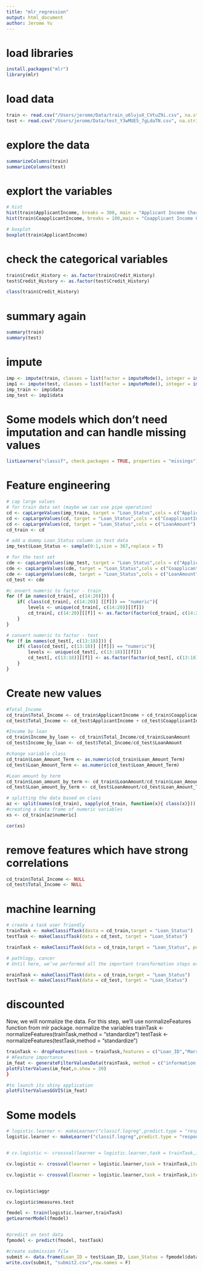 ```yaml
---
title: "mlr_regression"
output: html_document
author: Jerome Yu
---
```


# load libraries 
```r
install.packages("mlr")
library(mlr)
```

# load data
```r
train <- read.csv("/Users/jerome/Data/train_u6lujuX_CVtuZ9i.csv", na.strings = c(""," ",NA))
test <- read.csv("/Users/jerome/Data/test_Y3wMUE5_7gLdaTN.csv", na.strings = c(""," ",NA))
```


# explore the data
```r
summarizeColumns(train)
summarizeColumns(test)
```

# explort the variables
```r
# hist
hist(train$ApplicantIncome, breaks = 300, main = "Applicant Income Chart",xlab = "ApplicantIncome")
hist(train$CoapplicantIncome, breaks = 100,main = "Coapplicant Income Chart",xlab = "CoapplicantIncome")

# boxplot
boxplot(train$ApplicantIncome)
```

# check the categorical variables
```r
train$Credit_History <- as.factor(train$Credit_History)
test$Credit_History <- as.factor(test$Credit_History)

class(train$Credit_History)

```

# summary again 
```r
summary(train)
summary(test)
```

# impute
```r
imp <- impute(train, classes = list(factor = imputeMode(), integer = imputeMean()), dummy.classes = c("integer","factor"), dummy.type = "numeric")
imp1 <- impute(test, classes = list(factor = imputeMode(), integer = imputeMean()), dummy.classes = c("integer","factor"), dummy.type = "numeric")
imp_train <- imp$data
imp_test <- imp1$data

```

# Some models which don't need imputation and can handle missing values
```r
listLearners("classif", check.packages = TRUE, properties = "missings")[c("class","package")]

```

# Feature engineering
```r
# cap large values
# for train data set (maybe we can use pipe operation)
cd <- capLargeValues(imp_train, target = "Loan_Status",cols = c("ApplicantIncome"),threshold = 40000)
cd <- capLargeValues(cd, target = "Loan_Status",cols = c("CoapplicantIncome"),threshold = 21000)
cd <- capLargeValues(cd, target = "Loan_Status",cols = c("LoanAmount"),threshold = 520)
cd_train <- cd
```

```r

# add a dummy Loan_Status column in test data
imp_test$Loan_Status <- sample(0:1,size = 367,replace = T)

# for the test set
cde <- capLargeValues(imp_test, target = "Loan_Status",cols = c("ApplicantIncome"),threshold = 33000)
cde <- capLargeValues(cde, target = "Loan_Status",cols = c("CoapplicantIncome"),threshold = 16000)
cde <- capLargeValues(cde, target = "Loan_Status",cols = c("LoanAmount"),threshold = 470)
cd_test <- cde
```

```r
#c onvert numeric to factor - train
for (f in names(cd_train[, c(14:20)])) {
    if( class(cd_train[, c(14:20)] [[f]]) == "numeric"){
        levels <- unique(cd_train[, c(14:20)][[f]])
        cd_train[, c(14:20)][[f]] <- as.factor(factor(cd_train[, c(14:20)][[f]], levels = levels))
    }
}

# convert numeric to factor - test
for (f in names(cd_test[, c(13:18)])) {
    if( class(cd_test[, c(13:18)] [[f]]) == "numeric"){
        levels <- unique(cd_test[, c(13:18)][[f]])
        cd_test[, c(13:18)][[f]] <- as.factor(factor(cd_test[, c(13:18)][[f]], levels = levels))
    }
}


```

# Create new values
```r
#Total_Income
cd_train$Total_Income <- cd_train$ApplicantIncome + cd_train$CoapplicantIncome
cd_test$Total_Income <- cd_test$ApplicantIncome + cd_test$CoapplicantIncome

#Income by loan
cd_train$Income_by_loan <- cd_train$Total_Income/cd_train$LoanAmount
cd_test$Income_by_loan <- cd_test$Total_Income/cd_test$LoanAmount

#change variable class 
cd_train$Loan_Amount_Term <- as.numeric(cd_train$Loan_Amount_Term)
cd_test$Loan_Amount_Term <- as.numeric(cd_test$Loan_Amount_Term)

#Loan amount by term
cd_train$Loan_amount_by_term <- cd_train$LoanAmount/cd_train$Loan_Amount_Term
cd_test$Loan_amount_by_term <- cd_test$LoanAmount/cd_test$Loan_Amount_Term


```


```r
# splitting the data based on class
az <- split(names(cd_train), sapply(cd_train, function(x){ class(x)}))
#creating a data frame of numeric variables
xs <- cd_train[az$numeric]

cor(xs)
```

# remove features which have strong correlations
```r
cd_train$Total_Income <- NULL
cd_test$Total_Income <- NULL
```


# machine learning
```r
# create a task user friendly
trainTask <- makeClassifTask(dasta = cd_train,target = "Loan_Status")
testTask <- makeClassifTask(data = cd_test, target = "Loan_Status")
```


```r
trainTask <- makeClassifTask(data = cd_train,target = "Loan_Status", positive = "Y")
```


```r

# pathlogy, cancer 
# Until here, we’ve performed all the important transformation steps except normalizing the skewed variables. That will be done after we create the task.

erainTask <- makeClassifTask(data = cd_train,target = "Loan_Status")
testTask <- makeClassifTask(data = cd_test, target = "Loan_Status")

```
# discounted


Now, we will normalize the data. 
For this step, we’ll use normalizeFeatures function from mlr package.
normalize the variables
trainTask <- normalizeFeatures(trainTask,method = "standardize")
testTask <- normalizeFeatures(testTask,method = "standardize")



```r
trainTask <- dropFeatures(task = trainTask,features = c("Loan_ID","Married.dummy"))
# #Feature importance
im_feat <- generateFilterValuesData(trainTask, method = c("information.gain","chi.squared"))
plotFilterValues(im_feat,n.show = 20)
}
```


```r
#to launch its shiny application
plotFilterValuesGGVIS(im_feat)
```

# Some models
```r
# logistic.learner <- makeLearner("classif.logreg",predict.type = "response")
logistic.learner <- makeLearner("classif.logreg",predict.type = "response")


# cv.logistic <- crossval(learner = logistic.learner,task = trainTask,iters = 3,stratify = TRUE,measures = acc,show.info = F)

```

```r
cv.logistic <- crossval(learner = logistic.learner,task = trainTask,iters = 3,stratify = TRUE,measures = acc,show.info = F)

cv.logistic <- crossval(learner = logistic.learner,task = trainTask,iters = 3,stratify = TRUE,measures = acc,show.info = F)


cv.logistic$aggr

```

```r
cv.logistic$measures.test
```



```r

fmodel <- train(logistic.learner,trainTask)
getLearnerModel(fmodel)


#predict on test data
fpmodel <- predict(fmodel, testTask)

#create submission file
submit <- data.frame(Loan_ID = test$Loan_ID, Loan_Status = fpmodel$data$response)
write.csv(submit, "submit2.csv",row.names = F)

```